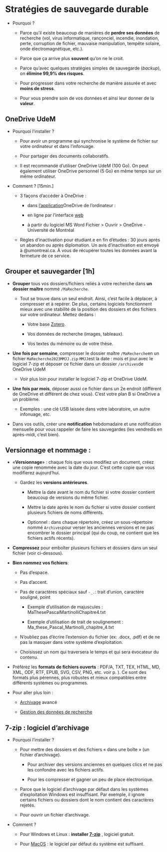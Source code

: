 # Stratégies de sauvegarde durable {#sec-sauvegardedurable}

-   Pourquoi ?

    -   Parce qu'il existe beaucoup de manières de **perdre ses données** de recherche (vol, virus informatique, rançonciel, incendie, inondation, perte, corruption de fichier, mauvaise manipulation, tempête solaire, onde électromagnétique, etc.).

    -   Parce que ça arrive plus **souvent** qu'on ne le croit.

    -   Parce qu'avec quelques stratégies simples de sauvegarde (*backup*), on **élimine 99,9% des risques**.

    -   Pour progresser dans votre recherche de manière assurée et avec **moins de stress**.

    -   Pour vous prendre soin de vos données et ainsi leur donner de la **valeur**.

## OneDrive UdeM

-   Pourquoi l'installer ?

    -   Pour avoir un programme qui synchronise le système de fichier sur votre ordinateur et dans l'infonuage.

    -   Pour partager des documents collaboratifs.

    -   Il est recommandé d'utiliser OneDrive UdeM (100 Go). On peut également utiliser OneDrive personnel (5 Go) en même temps sur un même ordinateur.

-   Comment ? \[15min.\]

    -   3 façons d'accéder à OneDrive :

        -   dans [l'application](https://bib.umontreal.ca/travailler/soutien-informatique/office-365)OneDrive de l'ordinateur :

        -   en ligne par l'interface [web](http://o365.umontreal.ca/)

        -   à partir du logiciel MS Word Fichier \> Ouvrir \> OneDrive - Université de Montréal

    -   Règles d'inactivation pour étudiant.e en fin d'études : 30 jours après un abandon ou après diplomation. Un avis d'inactivation est envoyé à \@umontreal.ca. À vous de récupérer toutes les données avant la fermeture de ce service.

## Grouper et sauvegarder \[1h\]

-   **Grouper** tous vos dossiers/fichiers reliés à votre recherche dans **un dossier maître** nommé `/MaRecherche`.

    -   Tout se trouve dans un seul endroit. Ainsi, c'est facile à déplacer, à compresser et à repérer. De plus, certains logiciels fonctionnent mieux avec une stabilité de la position des dossiers et des fichiers sur votre ordinateur. Mettez dedans :

        -   Votre base [Zotero](https://www.zotero.org/support/zotero_data).

        -   Vos données de recherche (images, tableaux).

        -   Vos textes du mémoire ou de votre thèse.

-   **Une fois par semaine**, compresser le dossier maître `/MaRecherche`en un fichier `MaRecherche2023MMJJ.zip` `MMJJ`est la date : mois et jour.avec le logiciel 7-zip et déposer ce fichier dans un dossier `/archives`de OneDrive UdeM

    -   Voir plus loin pour installer le logiciel 7-zip et OneDrive UdeM.

-   **Une fois par mois**, déposer aussi ce fichier dans un 2e endroit (différent de OneDrive et différent de chez vous). C'est votre plan B si OneDrive a un problème.

    -   Exemples : une clé USB laissée dans votre laboratoire, un autre infonuage, etc.

-   Dans vos outils, créer une **notification** hebdomadaire et une notification mensuelle pour vous rappeler de faire les sauvegardes (les vendredis en après-midi, c'est bien).

## Versionnage et nommage :

-   «**Versionnage**» : chaque fois que vous modifiez un document, créez une copie renommée avec la date du jour. C'est cette copie que vous modifierez aujourd'hui.

    -   Gardez les **versions antérieures**.

        -   Mettre la date avant le nom du fichier si votre dossier contient beaucoup de versions du même fichier.

        -   Mettre la date après le nom du fichier si votre dossier contient plusieurs fichiers de noms différents.

        -   Optionnel : dans chaque répertoire, créez un sous-répertoire nommé `Archives`pour verser les anciennes versions et ne pas encombrer le dossier principal (qui du coup, ne contient que les fichiers actifs récents).

-   **Compressez** pour emboîter plusieurs fichiers et dossiers dans un seul fichier (voir ci-dessous).

-   **Bien nommez vos fichiers**:

    -   Pas d'espace.

    -   Pas d'accent.

    -   Pas de caractères spéciaux sauf `-_.`: trait d'union, caractère souligné, point

        -   Exemple d'utilisation de majuscules : MaThesePascalMartinolliChapitre4.txt

        -   Exemple d'utilisation de trait de soulignement : Ma_these_Pascal_Martinolli_chapitre_4.txt

    -   N'oubliez pas d'écrire l'extension du fichier (ex: .docx, .pdf) et de ne pas la masquer dans votre système d'exploitation.

    -   Choisissez un nom qui traversera le temps et qui sera évocateur du contenu.

-   Préférez les **formats de fichiers ouverts** : PDF/A, TXT, TEX, HTML, MD, XML, ODF, RTF, EPUB, SVG, CSV, PNG, etc. voir p. ). Ce sont des formats plus pérennes, plus robustes et mieux compatibles entre différents systèmes ou programmes.

-   Pour aller plus loin :

    -   [Archivage](#sec-archivage) avancé

    -   [Gestion des données de recherche](#sec-gdr)

## 7-zip : logiciel d'archivage 

-   Pourquoi l'installer ?

    -   Pour mettre des dossiers et des fichiers « dans une boîte » (un fichier d'archivage).

        -   Pour archiver des versions anciennes en quelques clics et ne pas les confondre avec les fichiers actifs.

        -   Pour les compresser et gagner un peu de place électronique.

    -   Parce que le logiciel d'archivage par défaut dans les systèmes d'exploitation Windows est insuffisant. Par exemple, il ignore certains fichiers ou dossiers dont le nom contient des caractères rejetés.

    -   Pour ouvrir un fichier d'archivage.

-   Comment ?

    -   Pour Windows et Linux : **installer [7-zip](https://www.7-zip.org/)** , logiciel gratuit.

    -   Pour [MacOS](https://support.apple.com/fr-ca/guide/mac-help/mchlp2528/mac) : le logiciel par défaut du système est suffisant.
